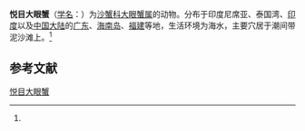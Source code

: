 {{Speciesbox
| name = 悦目大眼蟹
| status = 
| status_system = 
| image = 
| genus = Macrophthalmus
| species = erato
| authority = (de Man, 1888)<ref name='id11947'>{{cite web| url =http://www.bioinfo.cn/db05/BjdwSpecies.php?action=view&id=11947| title =悦目大眼蟹| work =《中国动物物种编目数据库》| publisher =中国科学院微生物研究所| author =中国科学院动物研究所| accessdate =2009-04-28| deadurl =yes| archiveurl =https://web.archive.org/web/20160305054419/http://www.bioinfo.cn/db05/BjdwSpecies.php?action=view&id=11947| archivedate =2016-03-05}}</ref>
}}

'''悦目大眼蟹'''（[[学名|学名]]：{{lang|la|''Macrophthalmus erato''}}）为[[沙蟹科|沙蟹科]][[大眼蟹属|大眼蟹属]]的动物。分布于印度尼席亚、泰国湾、[[印度|印度]]以及[[中国大陆|中国大陆]]的[[广东|广东]]、[[海南岛|海南岛]]、[[福建|福建]]等地，生活环境为海水，主要穴居于潮间带泥沙滩上。<ref name='id11947'/>

== 参考文献 ==
{{reflist}}

{{Wikispecies|Macrophthalmus erato}}
{{Taxonbar|from=Q13806007}}

[[Category:大眼蟹属|悦目大眼蟹]]


{{螃蟹小作品}}